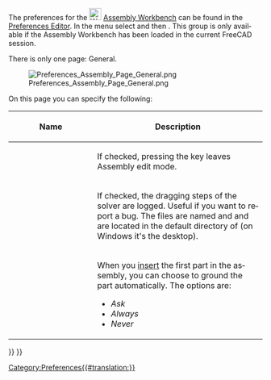<languages/>

<div lang="en" dir="ltr" class="mw-content-ltr">
{{Docnav
|[[Assembly_CreateJointBelt|CreateJointBelt]]
|
|[[Assembly_Workbench|Assembly]]
|IconL=Assembly_CreateJointBelt.svg
|IconR=
|IconC=Workbench_Assembly.svg
}}
</div>

{{TOCright}}

<div lang="en" dir="ltr" class="mw-content-ltr">
The preferences for the [[Image:Workbench_Assembly.svg|24px|link=Assembly_Workbench]] [[Assembly_Workbench|Assembly Workbench]] can be found in the [[Preferences Editor|Preferences Editor]]. In the menu select {{MenuCommand|Edit → Preferences...}} and then {{MenuCommand|[[Image:Workbench_Assembly.svg|16px]] Assembly}}. This group is only available if the Assembly Workbench has been loaded in the current FreeCAD session.
</div>

<div lang="en" dir="ltr" class="mw-content-ltr">
There is only one page: General.
</div>

[[Image:Preferences_Assembly_Page_General.png]]

<div lang="en" dir="ltr" class="mw-content-ltr">
On this page you can specify the following:
</div>

<div lang="en" dir="ltr" class="mw-content-ltr">
{| class="wikitable"
!style="width: 33%;"|Name
!style="width: 66%;"|Description
|-
| {{MenuCommand|Esc leaves edit mode}}
| If checked, pressing the {{KEY|Esc}} key leaves Assembly edit mode.
|-
| {{MenuCommand|Log dragging steps}}
| If checked, the dragging steps of the solver are logged. Useful if you want to report a bug. The files are named {{FileName|runPreDrag.asmt}} and {{FileName|dragging.log}} and are located in the default directory of {{Incode|std::ofstream}} (on Windows it's the desktop).
|-
| {{MenuCommand|Ground first part}}
| When you [[Assembly_InsertLink|insert]] the first part in the assembly, you can choose to ground the part automatically. The options are:
* ''Ask''
* ''Always''
* ''Never''
|}
</div>


<div lang="en" dir="ltr" class="mw-content-ltr">
{{Docnav
|[[Assembly_CreateJointBelt|CreateJointBelt]]
|
|[[Assembly_Workbench|Assembly]]
|IconL=Assembly_CreateJointBelt.svg
|IconR=
|IconC=Workbench_Assembly.svg
}}
</div>

{{Assembly_Tools_navi{{#translation:}}}}
{{Userdocnavi{{#translation:}}}}
[[Category:Preferences{{#translation:}}]]